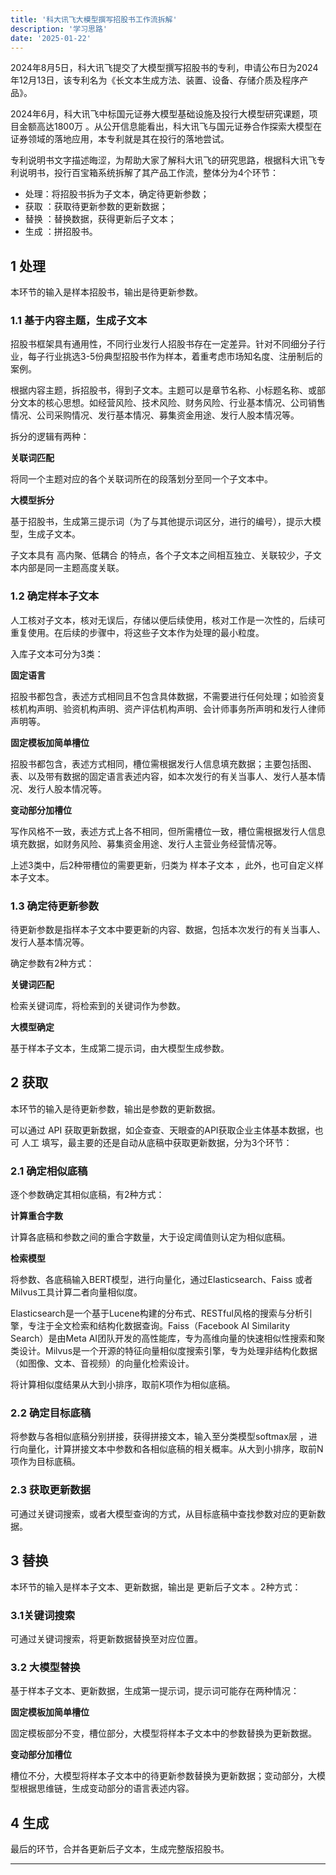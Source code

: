 ```yaml
---
title: '科大讯飞大模型撰写招股书工作流拆解'
description: '学习思路'
date: '2025-01-22'
---
```

2024年8月5日，科大讯飞提交了大模型撰写招股书的专利，申请公布日为2024年12月13日，该专利名为《长文本生成方法、装置、设备、存储介质及程序产品》。

2024年6月，科大讯飞中标国元证券大模型基础设施及投行大模型研究课题，项目金额高达1800万 。从公开信息能看出，科大讯飞与国元证券合作探索大模型在证券领域的落地应用，本专利就是其在投行的落地尝试。

专利说明书文字描述晦涩，为帮助大家了解科大讯飞的研究思路，根据科大讯飞专利说明书，投行百宝箱系统拆解了其产品工作流，整体分为4个环节：

- 处理：将招股书拆为子文本，确定待更新参数；
- 获取 ：获取待更新参数的更新数据；
- 替换 ：替换数据，获得更新后子文本；
- 生成 ：拼招股书。

## 1 处理
本环节的输入是样本招股书，输出是待更新参数。

### 1.1 基于内容主题，生成子文本
招股书框架具有通用性，不同行业发行人招股书存在一定差异。针对不同细分子行业，每子行业挑选3-5份典型招股书作为样本，着重考虑市场知名度、注册制后的案例。

根据内容主题，拆招股书，得到子文本。主题可以是章节名称、小标题名称、或部分文本的核心思想。如经营风险、技术风险、财务风险、行业基本情况、公司销售情况、公司采购情况、发行基本情况、募集资金用途、发行人股本情况等。

拆分的逻辑有两种：

**关联词匹配**

将同一个主题对应的各个关联词所在的段落划分至同一个子文本中。

**大模型拆分**

基于招股书，生成第三提示词（为了与其他提示词区分，进行的编号），提示大模型，生成子文本。

子文本具有 高内聚、低耦合 的特点，各个子文本之间相互独立、关联较少，子文本内部是同一主题高度关联。

### 1.2 确定样本子文本

人工核对子文本，核对无误后，存储以便后续使用，核对工作是一次性的，后续可重复使用。在后续的步骤中，将这些子文本作为处理的最小粒度。

入库子文本可分为3类：

**固定语言**

招股书都包含，表述方式相同且不包含具体数据，不需要进行任何处理；如验资复核机构声明、验资机构声明、资产评估机构声明、会计师事务所声明和发行人律师声明等。

**固定模板加简单槽位**

招股书都包含，表述方式相同，槽位需根据发行人信息填充数据；主要包括图、表、以及带有数据的固定语言表述内容，如本次发行的有关当事人、发行人基本情况、发行人股本情况等。

**变动部分加槽位**

写作风格不一致，表述方式上各不相同，但所需槽位一致，槽位需根据发行人信息填充数据，如财务风险、募集资金用途、发行人主营业务经营情况等。

上述3类中，后2种带槽位的需要更新，归类为 样本子文本 ，此外，也可自定义样本子文本。

### 1.3 确定待更新参数

待更新参数是指样本子文本中要更新的内容、数据，包括本次发行的有关当事人、发行人基本情况等。

确定参数有2种方式：

**关键词匹配**

检索关键词库，将检索到的关键词作为参数。

**大模型确定**

基于样本子文本，生成第二提示词，由大模型生成参数。

## 2 获取

本环节的输入是待更新参数，输出是参数的更新数据。

可以通过 API 获取更新数据，如企查查、天眼查的API获取企业主体基本数据，也可 人工 填写，最主要的还是自动从底稿中获取更新数据，分为3个环节：

### 2.1 确定相似底稿

逐个参数确定其相似底稿，有2种方式：

**计算重合字数**

计算各底稿和参数之间的重合字数量，大于设定阈值则认定为相似底稿。

**检索模型**

将参数、各底稿输入BERT模型，进行向量化，通过Elasticsearch、Faiss 或者Milvus工具计算二者向量相似度。

Elasticsearch是一个基于Lucene构建的分布式、RESTful风格的搜索与分析引擎，专注于全文检索和结构化数据查询。Faiss（Facebook AI Similarity Search）是由Meta AI团队开发的高性能库，专为高维向量的快速相似性搜索和聚类设计。Milvus是一个开源的特征向量相似度搜索引擎，专为处理非结构化数据（如图像、文本、音视频）的向量化检索设计。

将计算相似度结果从大到小排序，取前K项作为相似底稿。

### 2.2 确定目标底稿

将参数与各相似底稿分别拼接，获得拼接文本，输入至分类模型softmax层 ，进行向量化，计算拼接文本中参数和各相似底稿的相关概率。从大到小排序，取前N项作为目标底稿。

### 2.3 获取更新数据

可通过关键词搜索，或者大模型查询的方式，从目标底稿中查找参数对应的更新数据。

## 3 替换

本环节的输入是样本子文本、更新数据，输出是 更新后子文本 。2种方式：

### 3.1关键词搜索

可通过关键词搜索，将更新数据替换至对应位置。

### 3.2 大模型替换

基于样本子文本、更新数据，生成第一提示词，提示词可能存在两种情况：

**固定模板加简单槽位**

固定模板部分不变，槽位部分，大模型将样本子文本中的参数替换为更新数据。

**变动部分加槽位**

槽位不分，大模型将样本子文本中的待更新参数替换为更新数据；变动部分，大模型根据思维链，生成变动部分的语言表述内容。

## 4 生成

最后的环节，合并各更新后子文本，生成完整版招股书。


---
